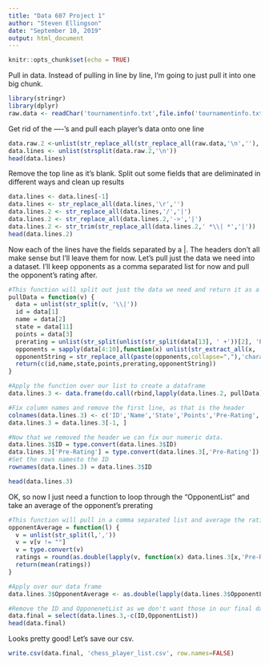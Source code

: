 ---
title: "Data 607 Project 1"
author: "Steven Ellingson"
date: "September 10, 2019"
output: html_document
---

```{r setup, include=FALSE}
knitr::opts_chunk$set(echo = TRUE)
```
Pull in data.  Instead of pulling in line by line, I'm going to just pull it into one big chunk.
```{r, message=FALSE, warning=FALSE}
library(stringr)
library(dplyr)
raw.data <- readChar('tournamentinfo.txt',file.info('tournamentinfo.txt')$size)

```
Get rid of the ----'s and pull each player's data onto one line
```{r}
data.raw.2 <-unlist(str_replace_all(str_replace_all(raw.data,'\n',''),'-{89}','\n'))
data.lines <- unlist(strsplit(data.raw.2,'\n'))
head(data.lines)
```

Remove the top line as it's blank.  Split out some fields that are deliminated in different ways and clean up results
```{r}
data.lines <- data.lines[-1]
data.lines <- str_replace_all(data.lines,'\r','')
data.lines.2 <- str_replace_all(data.lines,'/','|')
data.lines.2 <- str_replace_all(data.lines.2,'->','|')
data.lines.2 <- str_trim(str_replace_all(data.lines.2,' *\\| *','|'))
head(data.lines.2)
```

Now each of the lines have the fields separated by a |.  The headers don't all make sense but I'll leave them for now.
Let's pull just the data we need into a dataset.  I'll keep opponents as a comma separated list for now and pull the opponent's rating after.
```{r}
#This function will split out just the data we need and return it as a vector
pullData = function(v) {
  data = unlist(str_split(v, '\\|'))
  id = data[1]
  name = data[2]
  state = data[11]
  points = data[3]
  prerating = unlist(str_split(unlist(str_split(data[13], ' +'))[2], 'P'))[1]
  opponents = sapply(data[4:10],function(x) unlist(str_extract_all(x, '\\d+')))
  opponentString = str_replace_all(paste(opponents,collapse=","),'character\\(0\\)','')
  return(c(id,name,state,points,prerating,opponentString))
}

#Apply the function over our list to create a dataframe
data.lines.3 <- data.frame(do.call(rbind,lapply(data.lines.2, pullData)),stringsAsFactors = FALSE)

#Fix column names and remove the first line, as that is the header
colnames(data.lines.3) <- c('ID','Name','State','Points','Pre-Rating','OpponentList')
data.lines.3 = data.lines.3[-1, ]

#Now that we removed the header we can fix our numeric data.
data.lines.3$ID = type.convert(data.lines.3$ID)
data.lines.3['Pre-Rating'] = type.convert(data.lines.3[,'Pre-Rating'])
#Set the rows namesto the ID
rownames(data.lines.3) = data.lines.3$ID

head(data.lines.3)
```


OK, so now I just need a function to loop through the "OpponentList" and take an average of the opponent's prerating

```{r}
#This function will pull in a comma separated list and average the ratings for that list of player IDs
opponentAverage = function(l) {
  v = unlist(str_split(l,','))
  v = v[v != ""]
  v = type.convert(v)
  ratings = round(as.double(lapply(v, function(x) data.lines.3[x,'Pre-Rating'])), 1)
  return(mean(ratings))
}

#Apply over our data frame
data.lines.3$OpponentAverage <- as.double(lapply(data.lines.3$OpponentList,opponentAverage))

#Remove the ID and OpponenetList as we don't want those in our final data set.
data.final = select(data.lines.3,-c(ID,OpponentList))
head(data.final)
```

Looks pretty good! Let's save our csv.
```{r}
write.csv(data.final, 'chess_player_list.csv', row.names=FALSE)
```
